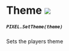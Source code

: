 # Theme ![](https://raw.githubusercontent.com/Pulsar-Dev/documentation/main/public/client.png)

##### `PIXEL.SetTheme(theme)`
  Sets the players theme
